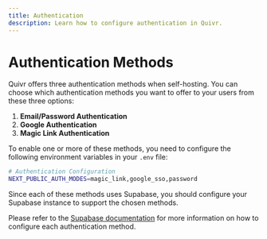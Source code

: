 ```yaml
---
title: Authentication
description: Learn how to configure authentication in Quivr.
---
```



# Authentication Methods

Quivr offers three authentication methods when self-hosting. You can choose which authentication methods you want to offer to your users from these three options:

1. **Email/Password Authentication**
2. **Google Authentication**
3. **Magic Link Authentication**

To enable one or more of these methods, you need to configure the following environment variables in your `.env` file:

```bash
# Authentication Configuration
NEXT_PUBLIC_AUTH_MODES=magic_link,google_sso,password
```
Since each of these methods uses Supabase, you should configure your Supabase instance to support the chosen methods.

Please refer to the [Supabase documentation](https://supabase.com/docs/guides/auth) for more information on how to configure each authentication method.

